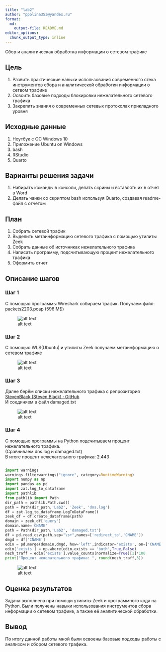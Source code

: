 ```yaml
---
title: "lab2"
author: "ppolina353@yandex.ru"
format:   
  md:
    output-file: README.md
editor_options: 
  chunk_output_type: inline
---
```

Сбор и аналитическая обработка информации о сетевом трафике

## Цель 

1. Развить практические навыки использования современного стека инструментов \n сбора и аналитической обработки информации о сетвом трафике
2. Освоить базовые подходы блокировки нежелательного сетевого трафика \n
3. Закрепить знания о современных сетевых протоколах прикладного уровня \n

## Исходные данные

1. Ноутбук с ОС Windows 10
2. Приложение Ubuntu on Windows
3. bash
4. RStudio
5. Quarto
 
## Варианты решения задачи

1. Набирать команды в консоли, делать скрины и вставлять их в отчет в Word
2. Делать чанки со скриптом bash используя Quarto, создавая readme-файл с отчетом

## План

1. Собрать сетевой трафик
2. Выделить метаинформацию сетевого трафика с помощью утилиты Zeek
3. Собрать данные об источниках нежелательного трафика
4. Написать программу, подсчитывающую процент нежелательного трафика
5. Оформить отчет

## Описание шагов

### Шаг 1

С помощью программы Wireshark собираем трафик. Получаем файл: packets2203.pcap (596 МБ)

![alt text](1.png) 

### Шаг 2

С помощью WLS(Ubuntu) и утилиты Zeek получаем метаинформацию о сетевом трафике

![alt text](2.png)

### Шаг 3 

Далее берём списки нежелательного трафика с репрозитория [StevenBlack (Steven Black) · GitHub](https://github.com/StevenBlack) \
И соединяем в файл damaged.txt

![alt text](3.png)

### Шаг 4

С помощью программы на Python подсчитываем процент нежелательного трафика.\
(Сравниваем dns.log и damaged.txt)\
В итоге процент нежелательного трафика: 2.443 

``` python

import warnings
warnings.filterwarnings("ignore", category=RuntimeWarning)
import numpy as np
import pandas as pd
import zat.log_to_dataframe
import pathlib
from pathlib import Path
dir_path = pathlib.Path.cwd()
path = Path(dir_path,'Lab2', 'Zeek', 'dns.log')
df = zat.log_to_dataframe.LogToDataFrame()
zeek_df = df.create_dataframe(path)
domain = zeek_df['query']
domain.name='CNAME'
path = Path(dir_path,'Lab2', 'damaged.txt')
df = pd.read_csv(path,sep="\s+",names=['redirect_to','CNAME'])
dmgd = df['CNAME']
edin = pd.merge(domain,dmgd, how='left',indicator='exists', on=['CNAME'],)
edin['exists'] = np.where(edin.exists == 'both',True,False)
nezh_traff = edin['exists'].value_counts(normalize=True)[1]*100
print("Процент нежелательного трафика: ", round(nezh_traff,3))

```

![alt text](4.png)

## Оценка результатов

Задача выполнена при помощи утилиты Zeek и программного кода на Python. 
Были получены навыки использования инструментов сбора информации о сетевом трафике, а также её аналитической обработки.

## Вывод

По итогу данной работы мной были освоены базовые подходы работы с анализом и сбором сетевого трафика. 
